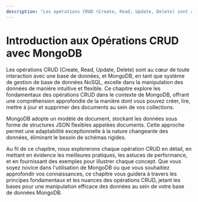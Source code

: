 ```yaml
---
description: "Les opérations CRUD (Create, Read, Update, Delete) sont au cœur de toute interaction avec une base de données, et MongoDB, en tant que système de gestion de base de données NoSQL, excelle dans la manipulation des données de manière intuitive et flexible."
---
```


# Introduction aux Opérations CRUD avec MongoDB

Les opérations CRUD (Create, Read, Update, Delete) sont au cœur de toute interaction avec une base de données, et MongoDB, en tant que système de gestion de base de données NoSQL, excelle dans la manipulation des données de manière intuitive et flexible. Ce chapitre explore les fondamentaux des opérations CRUD dans le contexte de MongoDB, offrant une compréhension approfondie de la manière dont vous pouvez créer, lire, mettre à jour et supprimer des documents au sein de vos collections.

MongoDB adopte un modèle de document, stockant les données sous forme de structures JSON flexibles appelées documents. Cette approche permet une adaptabilité exceptionnelle à la nature changeante des données, éliminant le besoin de schémas rigides.

Au fil de ce chapitre, nous explorerons chaque opération CRUD en détail, en mettant en évidence les meilleures pratiques, les astuces de performance, et en fournissant des exemples pour illustrer chaque concept. Que vous soyez novice dans l'utilisation de MongoDB ou que vous souhaitiez approfondir vos connaissances, ce chapitre vous guidera à travers les principes fondamentaux et les nuances des opérations CRUD, jetant les bases pour une manipulation efficace des données au sein de votre base de données MongoDB.